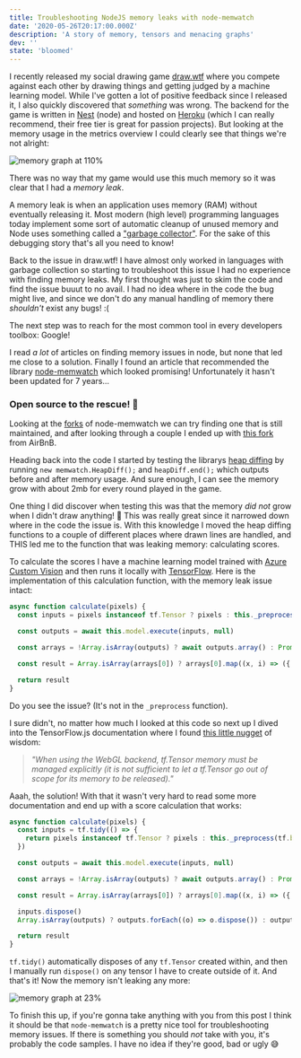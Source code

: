 ```yaml
---
title: Troubleshooting NodeJS memory leaks with node-memwatch
date: '2020-05-26T20:17:00.000Z'
description: 'A story of memory, tensors and menacing graphs'
dev: ''
state: 'bloomed'
---
```


I recently released my social drawing game [draw.wtf](https://draw.wtf) where you compete against each other by drawing things and getting judged by a machine learning model. While I've gotten a lot of positive feedback since I released it, I also quickly discovered that _something_ was wrong. The backend for the game is written in [Nest](https://nestjs.com/) (node) and hosted on [Heroku](https://heroku.com) (which I can really recommend, their free tier is great for passion projects). But looking at the memory usage in the metrics overview I could clearly see that things we're not alright:

![memory graph at 110%](../images/memory-usage.png)

There was no way that my game would use this much memory so it was clear that I had a _memory leak_.

A memory leak is when an application uses memory (RAM) without eventually releasing it. Most modern (high level) programming languages today implement some sort of automatic cleanup of unused memory and Node uses something called a ["garbage collector"](<https://en.wikipedia.org/wiki/Garbage_collection_(computer_science)>). For the sake of this debugging story that's all you need to know!

Back to the issue in draw.wtf! I have almost only worked in languages with garbage collection so starting to troubleshoot this issue I had no experience with finding memory leaks. My first thought was just to skim the code and find the issue buuut to no avail. I had no idea where in the code the bug might live, and since we don't do any manual handling of memory there _shouldn't_ exist any bugs! :(

The next step was to reach for the most common tool in every developers toolbox: Google!

I read _a lot_ of articles on finding memory issues in node, but none that led me close to a solution. Finally I found an article that recommended the library [node-memwatch](https://github.com/lloyd/node-memwatch) which looked promising! Unfortunately it hasn't been updated for 7 years...

### Open source to the rescue! 🚀

Looking at the [forks](https://github.com/lloyd/node-memwatch/network/members) of node-memwatch we can try finding one that is still maintained, and after looking through a couple I ended up with [this fork](https://github.com/airbnb/node-memwatch) from AirBnB.

Heading back into the code I started by testing the librarys [heap diffing](https://github.com/airbnb/node-memwatch#heap-diffing) by running `new memwatch.HeapDiff();` and `heapDiff.end();` which outputs before and after memory usage. And sure enough, I can see the memory grow with about 2mb for every round played in the game.

One thing I did discover when testing this was that the memory _did not_ grow when I didn't draw anything! 🤔 This was really great since it narrowed down where in the code the issue is. With this knowledge I moved the heap diffing functions to a couple of different places where drawn lines are handled, and THIS led me to the function that was leaking memory: calculating scores.

To calculate the scores I have a machine learning model trained with [Azure Custom Vision](https://www.customvision.ai/) and then runs it locally with [TensorFlow](https://www.tensorflow.org/). Here is the implementation of this calculation function, with the memory leak issue intact:

```js
async function calculate(pixels) {
  const inputs = pixels instanceof tf.Tensor ? pixels : this._preprocess(tf.browser.fromPixels(pixels, 3))

  const outputs = await this.model.execute(inputs, null)

  const arrays = !Array.isArray(outputs) ? await outputs.array() : Promise.all(outputs.map((t) => t.array()))

  const result = Array.isArray(arrays[0]) ? arrays[0].map((x, i) => ({ probability: x, tag: this.tags[i] })) : []

  return result
}
```

Do you see the issue? (It's not in the `_preprocess` function).

I sure didn't, no matter how much I looked at this code so next up I dived into the TensorFlow.js documentation where I found [this little nugget](https://www.tensorflow.org/js/guide/tensors_operations#memory) of wisdom:

> _"When using the WebGL backend, tf.Tensor memory must be managed explicitly (it is not sufficient to let a tf.Tensor go out of scope for its memory to be released)."_

Aaah, the solution! With that it wasn't very hard to read some more documentation and end up with a score calculation that works:

```ts {2,6,18-19}
async function calculate(pixels) {
  const inputs = tf.tidy(() => {
    return pixels instanceof tf.Tensor ? pixels : this._preprocess(tf.browser.fromPixels(pixels, 3))
  })

  const outputs = await this.model.execute(inputs, null)

  const arrays = !Array.isArray(outputs) ? await outputs.array() : Promise.all(outputs.map((t) => t.array()))

  const result = Array.isArray(arrays[0]) ? arrays[0].map((x, i) => ({ probability: x, tag: this.tags[i] })) : []

  inputs.dispose()
  Array.isArray(outputs) ? outputs.forEach((o) => o.dispose()) : outputs.dispose()

  return result
}
```

`tf.tidy()` automatically disposes of any `tf.Tensor` created within, and then I manually run `dispose()` on any tensor I have to create outside of it. And that's it! Now the memory isn't leaking any more:

![memory graph at 23%](../images/memory-usage-2.png)

To finish this up, if you're gonna take anything with you from this post I think it should be that `node-memwatch` is a pretty nice tool for troubleshooting memory issues. If there is something you should _not_ take with you, it's probably the code samples. I have no idea if they're good, bad or ugly 😅
